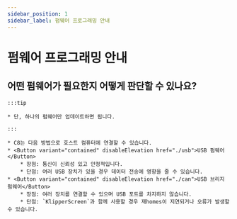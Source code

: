 ```yaml
---
sidebar_position: 1
sidebar_label: 펌웨어 프로그래밍 안내
---
```


# 펌웨어 프로그래밍 안내

## 어떤 펌웨어가 필요한지 어떻게 판단할 수 있나요?

    :::tip

    * 단, 하나의 펌웨어만 업데이트하면 됩니다.

    :::

    * C8는 다음 방법으로 호스트 컴퓨터에 연결할 수 있습니다.
    * <Button variant="contained" disableElevation href="./usb">USB 펌웨어</Button>
        * 장점: 통신이 신뢰성 있고 안정적입니다.
        * 단점: 여러 USB 장치가 있을 경우 데이터 전송에 영향을 줄 수 있습니다.
    * <Button variant="contained" disableElevation href="./can">USB 브리지 펌웨어</Button>
        * 장점: 여러 장치를 연결할 수 있으며 USB 포트를 차지하지 않습니다.
        * 단점: `KlipperScreen`과 함께 사용할 경우 재homes이 지연되거나 오류가 발생할 수 있습니다.
